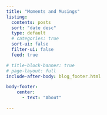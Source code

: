 ```yaml
---
title: "Moments and Musings"
listing:
  contents: posts
  sort: "date desc"
  type: default
  # categories: true
  sort-ui: false
  filter-ui: false
  feed: true

# title-block-banner: true
# page-layout: full
include-after-body: blog_footer.html

body-footer:
    center: 
      - text: "About"

---
```

